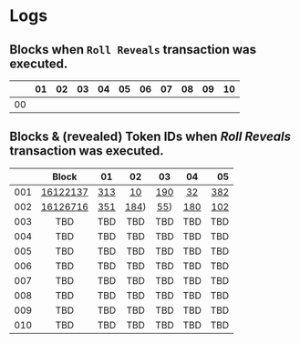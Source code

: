 # Logs

## Blocks when `Roll Reveals` transaction was executed.

|    | 01 | 02 | 03 | 04 | 05 | 06 | 07 | 08 | 09 | 10 |
|:---|:--:|:--:|:--:|:--:|:--:|:--:|:--:|:--:|:--:|---:|
| 00 |

## Blocks & (revealed) Token IDs when *Roll Reveals* transaction was executed.

|     | Block | 01 | 02 | 03 | 04 | 05 |
|:----|:-----:|:--:|:--:|:--:|:--:|---:|
| 001 | [16122137](https://etherscan.io/tx/0x125658e848c5a237e206cb5e44a96944a424477f1540e0643b7c57b3bc665b68#eventlog) | [313](https://opensea.io/assets/ethereum/0x45cac57e2d37e751ebc3876f51ad66f315c2fa4a/313) | [10](https://opensea.io/assets/ethereum/0x45cac57e2d37e751ebc3876f51ad66f315c2fa4a/10) | [190](https://opensea.io/assets/ethereum/0x45cac57e2d37e751ebc3876f51ad66f315c2fa4a/190) | [32](https://opensea.io/assets/ethereum/0x45cac57e2d37e751ebc3876f51ad66f315c2fa4a/32) | [382](https://opensea.io/assets/ethereum/0x45cac57e2d37e751ebc3876f51ad66f315c2fa4a/382) |
| 002 | [16126716](https://etherscan.io/tx/0xf668cef5f3c1b5c139a76adab8275d7dd0553197a22928a96fdcd84e336b05ac#eventlog) | [351](https://opensea.io/assets/ethereum/0x45cac57e2d37e751ebc3876f51ad66f315c2fa4a/351) | [184](https://opensea.io/assets/ethereum/0x45cac57e2d37e751ebc3876f51ad66f315c2fa4a/184)) | [55](https://opensea.io/assets/ethereum/0x45cac57e2d37e751ebc3876f51ad66f315c2fa4a/55)) | [180](https://opensea.io/assets/ethereum/0x45cac57e2d37e751ebc3876f51ad66f315c2fa4a/180) | [102](https://opensea.io/assets/ethereum/0x45cac57e2d37e751ebc3876f51ad66f315c2fa4a/102) |
| 003 | TBD | TBD | TBD | TBD | TBD | TBD |
| 004 | TBD | TBD | TBD | TBD | TBD | TBD |
| 005 | TBD | TBD | TBD | TBD | TBD | TBD |
| 006 | TBD | TBD | TBD | TBD | TBD | TBD |
| 007 | TBD | TBD | TBD | TBD | TBD | TBD |
| 008 | TBD | TBD | TBD | TBD | TBD | TBD |
| 009 | TBD | TBD | TBD | TBD | TBD | TBD |
| 010 | TBD | TBD | TBD | TBD | TBD | TBD |
